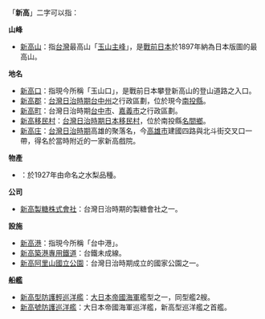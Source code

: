 「'''新高'''」二字可以指：

'''山峰'''
*[[新高山|新高山]]：指[[台灣|台灣]]最高山「[[玉山主峰|玉山主峰]]」，是[[大日本帝國|戰前日本]]於1897年納為日本版圖的最高山。
'''地名'''
*[[新高口|新高口]]：指現今所稱「玉山口」，是戰前日本攀登新高山的登山道路之入口。
*[[新高郡|新高郡]]：[[台灣日治時期|台灣日治時期]][[台中州|台中州]]之行政區劃，位於現今[[南投縣|南投縣]]。
*[[新高町|新高町]]：台灣日治時期[[台中市|台中市]]、[[嘉義市|嘉義市]]之行政區劃。
*[[新高移民村|新高移民村]]：[[台灣日治時期日本移民村|台灣日治時期日本移民村]]，位於南投縣[[名間鄉|名間鄉]]。
*[[新高庄|新高庄]]：[[台灣日治時期|台灣日治時期]]高雄的聚落名，今[[高雄市|高雄市]]建國四路與北斗街交叉口一帶，得名於當時附近的一家新高戲院。
'''物產'''

* {{link-jp|新高梨|ナシ#新高}}：於1927年由{{link-jp|菊池秋雄|菊池秋雄}}命名之水梨品種。

'''公司'''

* [[新高製糖|新高製糖株式會社]]：台灣日治時期的製糖會社之一。

'''設施'''
*[[新高港|新高港]]：指現今所稱「台中港」。
*[[新高築港專用鐵道|新高築港專用鐵道]]：台鐵未成線。
* [[新高阿里山國立公園|新高阿里山國立公園]]：台灣日治時期成立的國家公園之一。
'''船艦'''
* [[新高级防护巡洋舰|新高型防護輕巡洋艦]]：[[大日本帝國海軍|大日本帝國海軍]]艦型之一，同型艦2艘。
* [[新高号防护巡洋舰|新高號防護巡洋艦]]：大日本帝國海軍巡洋艦，新高型巡洋艦之首艦。

{{Disambig|CAT=二字消歧义}}